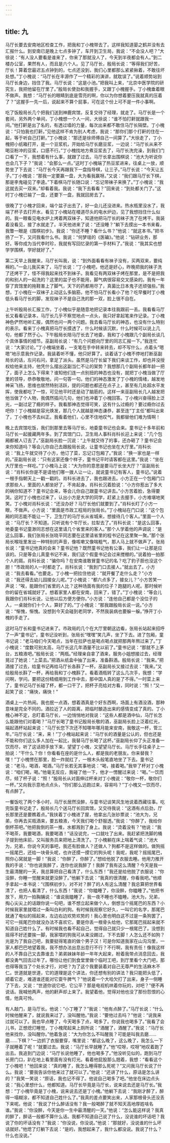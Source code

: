 ```yaml
---
---
---
```

title: 九
---



马厅长要去安南地区检查工作，把我和丁小槐带去了。这样我知道晏之鹤并没有去汇报什么。到安南已是晚上七点多钟了，车开到卫生局，我说：“不会没人吧？”大徐说：“有人没人要看是谁来了，你来了那就没人了，今天到半夜都会有人。”到二楼办公室，果然有人，而且是六个人。见了马厅长，殷局长说：“等得我们好苦，厅长！算着您最迟五点钟到的，七点还没到，我们心里都那么紧紧揪着，不敢往坏处想。”丁小槐说：“马厅长在丰源作了一个精彩的演讲，就耽误了。”说着顺势站到马厅长身边，挡住了我。马厅长说：“这是小池。”把我叫上来，“北京中医学院的研究生，我把他留在厅里了。”殷局长使劲和我握手，又跟丁小槐握手。丁小槐垂着眼不做声。我想：“马厅长的眼睛到底是雪亮的啊，你以为你想着要压我就真的压着了？”这握手一先一后，说起来不算个屁事，可在这个份上可不是一件小事啊。

吃了饭殷局长几个把我们送到神鹿宾馆，反复交待了经理，就走了。马厅长是一个套间，另外两个单间，丁小槐想一个人一间，大徐说：“谁不怕打鼾就跟我一间。”他打鼾是出了名的，有透过墙的力量，每次出来都不敢住马厅长隔壁。丁小槐说：“只怕我也打鼾。”见他这样不肯为别人考虑，我说：“那你们那个打鼾的住在一起，等于听自己打鼾。”丁小槐说：“那还是徐师傅自己一间算了。”大徐走了，丁小槐把小纸箱打开，是一个豆浆机，开始给马厅长磨豆浆，一边说：“马厅长从来不喝豆粉冲的豆浆，口感不行。”丁小槐找地方煮豆浆去了，马厅长洗完澡，到我们门口看了一下，我想着有什么事，就跟了过去。马厅长拿出围棋说：“池大为听说你也会几下子？”我说：“会那么一点。”这时丁小槐端了热豆浆进来，往桌上一放，顺势坐了下去说：“马厅长今天再跟我下一盘指导棋，让三子。”马厅长说：“今天让五子。”丁小槐说：“那我一定要赢一盘，大为看我赢呀。”又说：“我们跟马厅长下棋，那是李鬼碰见了李逵。”下着棋马厅长随口说：“忘记带袜子来换了。”丁小槐说：“我这就去买一双来。”却看着我。我说：“我下去看看？”回来说：“到处都关门了。”这时丁小槐已输了一盘，还要下一盘，我就回房去了。

很晚了丁小槐才回来，端个盆子出去了，好一会儿还没进来。热水瓶里没水了，我端了杯子去打开水，看见丁小槐站在楼道尽头的电水炉边，见了我想挡住什么似的。我一眼看见电水炉上烤着两双袜子，知道他把马厅长的袜子洗了在烤干。我装着没看见，接了水就走了。半天他进来了说：“还没睡？”躺下去摸出一本书来看，我瞥一眼是《围棋初步》。我说：“你还不睡？看什么书？”他说：“就这本书。”把书扬了一下，又问我看什么书。我说：“何梦瑶的《医碥》。”他说：“钻研业务，那好。等你成为当代李时珍，我就有写回忆录的第一手材料了。”我说：“我其实也想学学围棋，学好就好了。”

第二天早上我醒来，马厅长叫我，说：“到外面看看有袜子没有，买两双来，要纯棉的。”一会儿我买来了，马厅长说：“丁小槐吧，他还是好心，昨晚把我的袜子洗了还烤干了，怪不得我起来找不到袜子。我看见有两双袜子烤在那里，是不是把我的和别人的一起洗的？这里的盆子也不能用，脚气病很容易交叉感染的。我有一年穿了宾馆里的拖鞋害上了脚气，天下的药都用尽了，真菌比日本鬼子还顽强些。”我想，丁小槐在一双袜子上动这么多脑筋，他不怕马厅长看小了他？吃早餐时丁小槐低头看马厅长的脚，发现袜子不是自己洗的那一双，脸上很不自在。

上午听殷局长汇报工作，丁小槐似乎是随意地把记录本往我跟前一丢。我看看马厅长又看看记录本，马厅长几乎不察觉地点一点头，我只好拿起笔来作记录。丁小槐神色俨然地听汇报，偶然也问一两个问题。我去看马厅长的神态，也没有什么特别的表示。看来丁小槐真把马厅长摸透了，什么时候该沉默，什么时候可以说上几句，他都了然于心。下午殷局长陪马厅长去了地委，我和丁小槐跟几个副局长谈几个具体事情的细节。巫副局长说：“有几个问题向厅里的同志汇报一下。”我连忙说：“大家讨论。”丁小槐端坐着，一支笔在手中转来转去，却不写什么，点着头“嗯嗯”地示意我作记录。我装着听不懂，他只好算了。谈着话丁小槐不停地打断巫副局长的话，左问右问，拿足了派头。虽然是马厅长留下我们来谈工作，却也并没授权给他来主持，他凭什么摆出这副当仁不让的架势？我想那几个副局长都年龄一把了，面子上怎么下得来？谁知他们连一点别扭的神态也没有，就把丁小槐当做了厅里的领导，恭恭敬敬地，问一句答一句。他们的神态激发了丁小槐的情绪，越发地神采飞扬，思维也居然特别活跃，提的问题也都还在点子上，甚至有几处超水平发挥，使我都吃了一惊，可见他平时还是动了脑筋的。这样一来巫副局长几人越发把他当做了个人物，我偶然插问几句，他们也冲着丁小槐回答。丁小槐兴奋得脸上泛光，一副过足了瘾的样子。我看那神态觉得可笑，这有什么过瘾的？要过瘾你过去吧你！丁小槐越是容光焕发，那几个人就越是神态谦恭，甚至连“丁主任”都叫出来了，丁小槐也不去纠正。我看着他们，心里不住地叹气，我都替他们难为情啊！

晚上去宾馆吃饭，我们到那里去等马厅长，地委童书记也会来。童书记十多年前和马厅长一起援藏两年多。到了宾馆门口，卫生局人事科肖科长迎上来说：“几个包厢都被人订去了。”巫副局长脸一沉说：“上午就交待了的事，还办砸了？童书记会来你知道吗？等会儿你自己去跟殷局长说，让童书记也坐在大厅里。”肖科长说：“我上午就交待了小方，他订了菜，忘记订包厢了。”我说：“换一家也是一样的。”巫副局长说：“只有这家还像个样子，童书记平时请客都在这里。”我说：“坐在大厅里也一样吃。”丁小槐马上说：“大为你的意思是要马厅长坐大厅？”巫副局长说：“肖科长你是不是请他们哪一拨人让一让，就说童书记有客人，童书记。”说着一根手指朝天上一戳一戳的。肖科长进去了，我也跟进去。小方正在一个包厢门口求那些人，里面的人都坐好了，不肯起身。肖科长沉着脸说：“小方你惹出了多大的祸你知道不？童书记会来，等会儿你自己跟童书记讲去。”小方苦着脸，急得要哭。这时丁小槐也过来了，认出小方是大学的同学，赶紧上去握手，小方难堪地笑笑。丁小槐对肖科长说：“还没办好？马厅长他们就要到了。”肖科长盯了小方一眼，不做声。小方说：“里面是市政工程局的张局长。”丁小槐站在门口说：“这个包厢的同志能不能让一下，卫生厅的马厅长从省城来，想接待几个客人。”里面一个人说：“马厅长？不知道。只听说有个牛厅长，拉犁去了。”肖科长说：“是这么回事，地委童书记童渺同志想在这里请几个省里来的客人。”那个人学着他的声调说：“是这么回事，我们张局长张晓平同志要在这里请省里的程书记在这里聚一聚。”那个张局长喉咙里发出一种特别的声音，像咳嗽又像喘粗气，那人马上就不做声了。张局长说：“童书记他真的会来？童书记他？既然童书记他有公事，我们让一让那是应该的。只是等会儿真童书记不来，我们这个假童书记会过来搅棚的。”说着拍一拍那个人的肩。肖科长说：“骗你吗？在安南谁敢冒童书记的名？吃了豹子胆也没这个胆！”市政局的人一时都走了。肖科长说：“我到门口去接人。”就出去了。小方说：“我去看看。”也要走。丁小槐一把拉住他说：“就开餐了走什么走？”小方说：“我还得去幼儿园接女儿呢。”丁小槐说：“都六点多了，接女儿？”小方苦笑一声说：“唉，能跟你们省里的人比？这种场面有我的位子？跑腿的人呢。那时候听你的留在省城就好了。想着家里人都在安南，回来了，错了。”丁小槐说：“等会儿我跟你们肖科长说，让他以后方便方便你。”小方说：“连他自己都是个没位子的人，一桌就你们十个人，算好了的。”丁小槐说：“那我跟殷局长说一说。”小方说：“惭愧，惭愧。没想到今天会碰到老同学，不然我装病也要躲一躲。”挣开丁小槐的手走了。

这时马厅长和童书记进来了。市政局的几个在大厅里朝这边看，张局长站起来招呼了一声“童书记”，童书记没听到，张局长“嘿嘿”笑几声，坐了下去。进了包厢，童书记说：“老马咱们今天喝点，当年在拉萨也是喝点喝点就把那两年熬过来了。”丁小槐说：“度数可别太高，马厅长这几年酒量不比以前了。”童书记说：“那就不上茅台，五粮液吧。”殷局长说：“两瓶。”经理亲自拿了酒来，服务小姐想接过去，经理晃过了她说：“上菜去。”把酒从纸盒中抽了出来，准备斟酒。殷局长说：“我来。”把酒接了过去，给童书记再给马厅长各斟了一杯。巫副局长又接过去说：“我来。”又给殷局长斟了一杯，再给我和丁小槐斟了。看着酒瓶转了这么几次手，我想：“学问啊，学问。要把这份精细用到工作中去，那中国人真的是了不得。”一时菜上来了，童书记马厅长碰了杯，都一口干了，把杯子亮给对方看，同时说：“照！”又一起笑了说：“痛快，痛快！”

酒桌上一片热闹。我也抿一点酒，想着酒真是个好东西啊，场面上有酒没酒，那种意味是完全不同的。酒拉近了人的距离，把临时酿造出来的感情变成了真的。丁小槐心神不定，总盯着马厅长，一边悄悄地对我说：“这些人都是酒中仙，马厅长怎么能跟他们对着喝？”马厅长喝了童书记殷局长敬的酒，巫副局长脸上泛着红光，端起酒杯站起来说：“马厅长您下次还不知哪年哪月能来安南，我敬这一杯，管三年。”马厅长说：“来，来！”丁小槐站起来说：“马厅长的酒量是公认的，但也还是不能和你们这么多人加在一起比，我替马厅长喝了这杯。”巫副局长仰了头正准备一饮而尽，听了这话把手放下来，望望丁小槐，又望望马厅长。马厅长手往桌子上一拍说：“干什么？你！你看看在座的是什么人，都是我的老朋友。你来替我？嘿！”丁小槐愣在那里，脸一炸就红了，一根木头般笔直地坐了下去。童书记说：“老马，喝酒，喝酒。”马厅长若无其事地说：“喝，接着喝。”我举了杯对丁小槐说：“咱们喝，喝。”他毫无反应，我碰了他一下，他才一愣醒过来说：“喝。”一饮而尽，倾了杯子说：“照！”殷局长从对面伸过杯来对丁小槐说：“敬你一杯，敬你们一杯。”又向我示意地点点头，“你们那么远跑过来，容易吗？”丁小槐又一饮而尽，有点醉了。

一餐饭吃了两个多小时，马厅长居然没醉，与童书记谈笑风生地说着西藏往事。吃完饭童书记走了，殷局长几个送马厅长回宾馆，又交待我说：“这酒有点后劲，厅长那里还是要瞧着点。”我扶着丁小槐进了屋，他拿出几张钞票说：“池大为，兄弟，你再去买瓶酒来，要五粮液，今天我们喝个舒服透。”我说：“你醉了，我给你倒杯茶吧。”他把我倒的茶一推，水都溅到了身上。我说：“烫着没有？”他说：“我不喝茶，我要喝酒，我要喝酒！”话没说完，一口就吐了出来。我赶紧把洗脚的桶子提到他床前，又叫服务员来把地上清洗了。丁小槐躺在床上喘着气说：“池大为，兄弟，你说今天的事吧，我还有脸做人？还做人？狗都不是这样做的。做狗摇一摇尾巴，还给一块骨头呢，也许还摸一摸它的狗头呢！我呢，我呢？摇摇尾巴，照你心窝就是一脚！”我说：“你醉了，你醉了。”想给他脱了衣服去睡。他用力推开我的手说：“你也说我醉了，连你也说我醉了！我醉了我有这么清醒？今天是我一生最清醒的一天，我总算把自己看清了，什么东西！”我还是给他脱了衣服说：“你没醉，你睡一觉醒来就更没醉了。”他躺下去说：“我真的很清醒，你看我吧。”他顺手拿起一本书说：“《围棋初步》，对不对？醉了的人有这么清醒？我总算把世界看清了，也把人看清了，什么东西！”我说：“你瞌睡了，你没醉，你瞌睡了。”他把书放下，用力一拍胸脯说：“谁说我瞌睡了，我一夜不睡也不瞌睡。池大为，兄弟，掏心尖尖上的话跟你说一句吧，谁不想立起来做个人，倒想当个摇尾巴的东西？小时候我家里就喂过一条叫白利的狗。有时候我观察它好久，一叫它的名字，那尾巴就通了电似的摇起来，左边右边欢势欢势的！我心里也明白这不过是一条狗罢了，可它一摇尾巴你就没办法不喜欢它。要是你丢一根骨头给他，它那尾巴摇起来就不知道自己姓什么了。有时候我也看不起自己，觉得自己就只少一根尾巴了。没想到摇得不好还要挨一脚，我家喂的狗我可从来没踢过，下不去脚！人怎么还不如狗？光是为了我自己吧，我要挺得笔直的做个男子汉！可是你知道我家在山沟沟里，一家人都巴巴地望着我，我不想办法出息出息行不行？不行啊，我有责任！像我这样的人不靠自己又去靠谁去？弟弟妹妹年龄一年年大起来，盼着我带点消息回去，我都没勇气回去过年了。哪怕让他们到食堂里做个临时工吧，到厅里看个大门吧，那也得等我当了个处长才行，对吧？为了这个我要装着对自己无尊严的生活麻木不仁。世道就是世道，它的道理是这个讲法，你还想有别的讲法？我只能把头低了，顺着它走，难道谁还能对它耍牛脾气？”他说着一个大哈欠打了出来，身子一侧睡了下去，又说：“世道你说它吧，它公平？那是电视机哄着你玩的，对吧？”便不再说话。我喊他两声，他的鼾声却上来了。我望着他，觉得对他也没了那份怨恨的心情，他真可怜。

有人敲门，是马厅长。他说：“小丁睡了？”我说：“他有点醉了。”马厅长说：“什么时候他醒来了，就说我来过了，没叫醒他。”我说：“要他过去吗？”他说：“说我来过就可以了。我也早点睡了，今天喝多了点，喝多了。你说我也喝多了。”我看了会儿书，正想熄灯睡觉，丁小槐爬起来上厕所说：“酒醒了，酒醒了。”我说：“马厅长他来找你，没叫醒你。”他着急说：“大为你怎么不叫醒我？可能是叫我去磨……磨……下棋？”一边抓了衣服要穿，嘴里说：“都这么晚了，这么晚了，我怎么一下子就睡着了呢！”就要过去。我说：“马厅长早就睡了。”他“哎呀，哎呀”地叹着跑了出去。我追到门边说：“马厅长说他睡了，他也喝多了。”他没听见似的，跑到马厅长房门口，趴在地上看里面有没有灯光。看着他屁股那么翘着，我想：“看看这个丁小槐吧！”他回来说：“真的睡了，我怎么睡得那么死呢？”又问我马厅长说了什么。我说：“要我告诉你他来过了就可以了。”他说：“还讲了什么，原话是怎么讲的？”我笑一笑说：“原话，我也记不得了。他说自己喝多了吧。”他坐在床边点头说：“我心里想什么，他都知道。马厅长毕竟是马厅长，说来说去还是马厅长。”我想：“丁小槐毕竟是丁小槐，说来说去还是丁小槐。”他躺下去说：“我刚才醉了，醉得一塌糊涂，都不知道自己姓什么了。”我真的差点要笑出来，人家那根骨头还没丢下来呢。他说：“我说了什么醉话没有？我一般喝醉了就不知天高地厚姓啥名谁。”我说：“你没醉，今天是你一生中最清醒的一天。”他说：“怎么能这样说？我真的醉了，醉话一般都不算什么话。我都不知道自己说了什么，没说谁的坏话吧？我说了你的坏话没有？”我说：“你没说，你没说。”他说：“那就好，没说谁的什么坏话就好。”他熄了灯躺下去说：“是的，我想起来了，我什么都没说。我说了什么？什么也没说。”